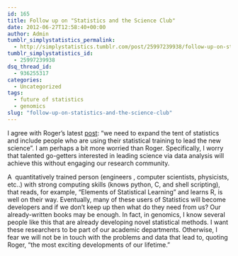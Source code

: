 ```yaml
---
id: 165
title: Follow up on "Statistics and the Science Club"
date: 2012-06-27T12:58:40+00:00
author: Admin
tumblr_simplystatistics_permalink:
  - http://simplystatistics.tumblr.com/post/25997239938/follow-up-on-statistics-and-the-science-club
tumblr_simplystatistics_id:
  - 25997239938
dsq_thread_id:
  - 936255317
categories:
  - Uncategorized
tags:
  - future of statistics
  - genomics
slug: "follow-up-on-statistics-and-the-science-club"
---
```

I agree with Roger&#8217;s latest <a href="http://simplystatistics.org/post/25643791866/statistics-and-the-science-club" target="_blank">post</a>: &#8220;we<span> need to expand the tent of statistics and include people who are using their statistical training to lead the new science&#8221;. I am perhaps a bit more worried than Roger. </span>Specifically, I worry that talented go-getters interested in leading science via data analysis will achieve this without engaging our research community. 

A  quantitatively trained person (engineers , computer scientists, physicists, etc..) with strong computing skills (knows python, C, and shell scripting), that reads, for example, &#8220;Elements of Statistical Learning&#8221; and learns R, is well on their way. Eventually, many of these users of Statistics will become developers and if we don&#8217;t keep up then what do they need from us? Our already-written books may be enough. In fact, in genomics, I know several people like this that are already developing novel statistical methods. I want these researchers to be part of our academic departments. Otherwise, I fear we will not be in touch with the problems and data that lead to, quoting Roger, &#8220;the most exciting developments of our lifetime.&#8221; 
